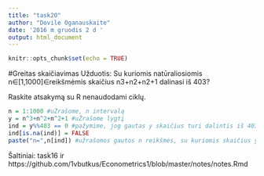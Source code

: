 ```yaml
---
title: "task20"
author: "Dovile Oganauskaite"
date: '2016 m gruodis 2 d '
output: html_document
---
```


```r
knitr::opts_chunk$set(echo = TRUE)
```
#Greitas skaičiavimas
Užduotis:
Su kuriomis natūraliosiomis n∈[1,1000]∈reikšmėmis skaičius
n3+n2+n2+1
dalinasi iš 403?

Raskite atsakymą su R nenaudodami ciklų.
```r
n = 1:1000 #uŽrašome, n intervalą
y = n^3+n^2+n^2+1 #uŽrašome lygtį
ind = y%%403 == 0 #pažymime, jog gautas y skaičius turi dalintis iš 403 be liekanos
ind[is.na(ind)] = FALSE 
paste("n=",n[ind]) #užrašomos gautos n reikšmės, su kuriomis skaičius y dalinasi iš 403
```
Šaltiniai: task16 ir https://github.com/1vbutkus/Econometrics1/blob/master/notes/notes.Rmd
